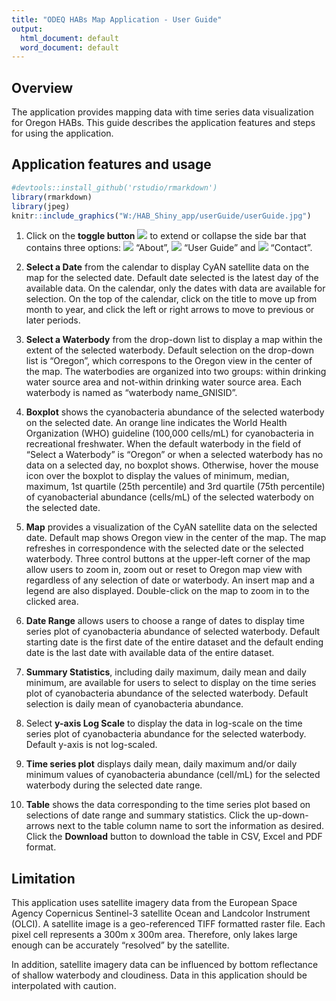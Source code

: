 ```yaml
---
title: "ODEQ HABs Map Application - User Guide"
output:
  html_document: default
  word_document: default
---
```


## Overview       

The application provides mapping data with time series data visualization for Oregon HABs. This guide describes the application features and steps for using the application.

## Application features and usage   

```r
#devtools::install_github('rstudio/rmarkdown')
library(rmarkdown)
library(jpeg)
knitr::include_graphics("W:/HAB_Shiny_app/userGuide/userGuide.jpg")

```


1.	Click on the **toggle button** ![](W:/HAB_Shiny_app/userGuide/toggleButton.jpg) to extend or collapse the side bar that contains three options: ![](W:/HAB_Shiny_app/userGuide/about.jpg) “About”, ![](W:/HAB_Shiny_app/userGuide/guide.jpg) “User Guide” and ![](W:/HAB_Shiny_app/userGuide/contact.jpg) “Contact”.       

2.	**Select a Date** from the calendar to display CyAN satellite data on the map for the selected date. Default date selected is the latest day of the available data. On the calendar, only the dates with data are available for selection. On the top of the calendar, click on the title to move up from month to year, and click the left or right arrows to move to previous or later periods.              

3.	**Select a Waterbody** from the drop-down list to display a map within the extent of the selected waterbody. Default selection on the drop-down list is "Oregon", which correspons to the Oregon view in the center of the map. The waterbodies are organized into two groups: within drinking water source area and not-within drinking water source area. Each waterbody is named as "waterbody name_GNISID".       

4.	**Boxplot** shows the cyanobacteria abundance of the selected waterbody on the selected date. An orange line indicates the World Health Organization (WHO) guideline (100,000 cells/mL) for cyanobacteria in recreational freshwater. When the default waterbody in the field of “Select a Waterbody” is "Oregon" or when a selected waterbody has no data on a selected day, no boxplot shows. Otherwise, hover the mouse icon over the boxplot to display the values of minimum, median, maximum, 1st quartile (25th percentile) and 3rd quartile (75th percentile) of cyanobacterial abundance (cells/mL) of the selected waterbody on the selected date.       

5.	**Map** provides a visualization of the CyAN satellite data on the selected date. Default map shows Oregon view in the center of the map. The map refreshes in correspondence with the selected date or the selected waterbody. Three control buttons at the upper-left corner of the map allow users to zoom in, zoom out or reset to Oregon map view with regardless of any selection of date or waterbody. An insert map and a legend are also displayed. Double-click on the map to zoom in to the clicked area.       

6.	**Date Range** allows users to choose a range of dates to display time series plot of cyanobacteria abundance of selected waterbody. Default starting date is the first date of the entire dataset and the default ending date is the last date with available data of the entire dataset.       

7.	**Summary Statistics**, including daily maximum, daily mean and daily minimum, are available for users to select to display on the time series plot of cyanobacteria abundance of the selected waterbody. Default selection is daily mean of cyanobacteria abundance.        

8.	Select **y-axis Log Scale** to display the data in log-scale on the time series plot of cyanobacteria abundance for the selected waterbody. Default y-axis is not log-scaled.       

9.	**Time series plot** displays daily mean, daily maximum and/or daily minimum values of cyanobacteria abundance (cell/mL) for the selected waterbody during the selected date range.        

10.	**Table** shows the data corresponding to the time series plot based on selections of date range and summary statistics. Click the up-down-arrows next to the table column name to sort the information as desired. Click the **Download** button to download the table in CSV, Excel and PDF format.        

## Limitation

This application uses satellite imagery data from the European Space Agency Copernicus Sentinel-3 satellite Ocean and Landcolor Instrument (OLCI). A satellite image is a geo-referenced TIFF formatted raster file. Each pixel cell represents a 300m x 300m area. Therefore, only lakes large enough can be accurately "resolved" by the satellite. 

In addition, satellite imagery data can be influenced by bottom reflectance of shallow waterbody and cloudiness. Data in this application should be interpolated with caution.